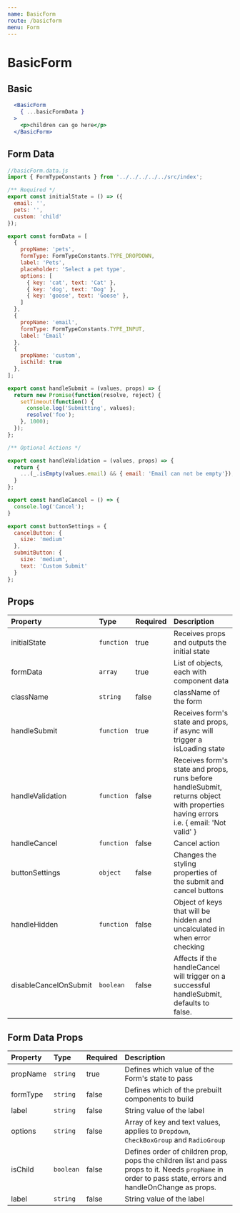 ```yaml
---
name: BasicForm
route: /basicform
menu: Form
---
```


# BasicForm


## Basic

<BasicFormContainer />

```jsx
  <BasicForm
    { ...basicFormData }
  >
    <p>children can go here</p>
  </BasicForm>
```

## Form Data

```jsx
//basicForm.data.js
import { FormTypeConstants } from '../../../../../src/index';

/** Required */
export const initialState = () => ({
  email: '',
  pets: '',
  custom: 'child'
});

export const formData = [
  {
    propName: 'pets',
    formType: FormTypeConstants.TYPE_DROPDOWN,
    label: 'Pets',
    placeholder: 'Select a pet type',
    options: [
      { key: 'cat', text: 'Cat' },
      { key: 'dog', text: 'Dog' },
      { key: 'goose', text: 'Goose' },
    ]
  },
  {
    propName: 'email',
    formType: FormTypeConstants.TYPE_INPUT,
    label: 'Email'
  },
  {
    propName: 'custom',
    isChild: true
  },
];

export const handleSubmit = (values, props) => {
  return new Promise(function(resolve, reject) {
    setTimeout(function() {
      console.log('Submitting', values);
      resolve('foo');
    }, 1000);
  });
};

/** Optional Actions */

export const handleValidation = (values, props) => {
  return {
    ...(_.isEmpty(values.email) && { email: 'Email can not be empty'}),
  }
};

export const handleCancel = () => {
  console.log('Cancel');
}

export const buttonSettings = {
  cancelButton: {
    size: 'medium'
  },
  submitButton: {
    size: 'medium',
    text: 'Custom Submit'
  }
};
```

## Props

| Property         | Type       | Required | Description |
| :-------         | :---       | :------- | :---------- |
| initialState     | `function` | true     | Receives props and outputs the initial state |
| formData         | `array`    | true     | List of objects, each with component data |
| className        | `string`   | false    | className of the form |
| handleSubmit     | `function` | true     | Receives form's state and props, if async will trigger a isLoading state |
| handleValidation | `function` | false    | Receives form's state and props, runs before handleSubmit, returns object with properties having errors i.e. { email: 'Not valid' }|
| handleCancel     | `function` | false    | Cancel action |
| buttonSettings   | `object`   | false    | Changes the styling properties of the submit and cancel buttons|
| handleHidden     | `function`  | false   | Object of keys that will be hidden and uncalculated in when error checking |
| disableCancelOnSubmit    | `boolean`  | false    | Affects if the handleCancel will trigger on a successful handleSubmit, defaults to false. |


## Form Data Props
| Property | Type      | Required | Description |
| :------- | :---      | :------- | :---------- |
| propName | `string`  | true     | Defines which value of the Form's state to pass |
| formType | `string`  | false    | Defines which of the prebuilt components to build |
| label    | `string`  | false    | String value of the label |
| options  | `string`  | false    | Array of key and text values, applies to `Dropdown`, `CheckBoxGroup` and `RadioGroup` |
| isChild  | `boolean` | false    | Defines order of children prop, pops the children list and pass props to it. Needs `propName` in order to pass state, errors and handleOnChange as props.|
| label    | `string`  | false    | String value of the label |

